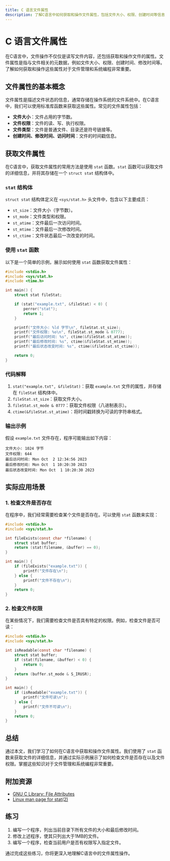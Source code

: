 ```yaml
---
title: C 语言文件属性
description: 了解C语言中如何获取和操作文件属性，包括文件大小、权限、创建时间等信息。本文适合初学者，包含代码示例和实际应用场景。
---
```


# C 语言文件属性

在C语言中，文件操作不仅仅是读写文件内容，还包括获取和操作文件的属性。文件属性是指与文件相关的元数据，例如文件大小、权限、创建时间、修改时间等。了解如何获取和操作这些属性对于文件管理和系统编程非常重要。

## 文件属性的基本概念

文件属性是描述文件状态的信息，通常存储在操作系统的文件系统中。在C语言中，我们可以使用标准库函数来获取这些属性。常见的文件属性包括：

- **文件大小**：文件占用的字节数。
- **文件权限**：文件的读、写、执行权限。
- **文件类型**：文件是普通文件、目录还是符号链接等。
- **创建时间、修改时间、访问时间**：文件的时间戳信息。

## 获取文件属性

在C语言中，获取文件属性的常用方法是使用 `stat` 函数。`stat` 函数可以获取文件的详细信息，并将其存储在一个 `struct stat` 结构体中。

### `stat` 结构体

`struct stat` 结构体定义在 `<sys/stat.h>` 头文件中，包含以下主要成员：

- `st_size`：文件大小（字节数）。
- `st_mode`：文件类型和权限。
- `st_atime`：文件最后一次访问时间。
- `st_mtime`：文件最后一次修改时间。
- `st_ctime`：文件状态最后一次改变的时间。

### 使用 `stat` 函数

以下是一个简单的示例，展示如何使用 `stat` 函数获取文件属性：

```c
#include <stdio.h>
#include <sys/stat.h>
#include <time.h>

int main() {
    struct stat fileStat;

    if (stat("example.txt", &fileStat) < 0) {
        perror("stat");
        return 1;
    }

    printf("文件大小: %ld 字节\n", fileStat.st_size);
    printf("文件权限: %o\n", fileStat.st_mode & 0777);
    printf("最后访问时间: %s", ctime(&fileStat.st_atime));
    printf("最后修改时间: %s", ctime(&fileStat.st_mtime));
    printf("最后状态改变时间: %s", ctime(&fileStat.st_ctime));

    return 0;
}
```

### 代码解释

1. `stat("example.txt", &fileStat)`：获取 `example.txt` 文件的属性，并存储在 `fileStat` 结构体中。
2. `fileStat.st_size`：获取文件大小。
3. `fileStat.st_mode & 0777`：获取文件权限（八进制表示）。
4. `ctime(&fileStat.st_atime)`：将时间戳转换为可读的字符串格式。

### 输出示例

假设 `example.txt` 文件存在，程序可能输出如下内容：

```
文件大小: 1024 字节
文件权限: 644
最后访问时间: Mon Oct  2 12:34:56 2023
最后修改时间: Mon Oct  1 10:20:30 2023
最后状态改变时间: Mon Oct  1 10:20:30 2023
```

## 实际应用场景

### 1. 检查文件是否存在

在程序中，我们经常需要检查某个文件是否存在。可以使用 `stat` 函数来实现：

```c
#include <stdio.h>
#include <sys/stat.h>

int fileExists(const char *filename) {
    struct stat buffer;
    return (stat(filename, &buffer) == 0);
}

int main() {
    if (fileExists("example.txt")) {
        printf("文件存在\n");
    } else {
        printf("文件不存在\n");
    }
    return 0;
}
```

### 2. 检查文件权限

在某些情况下，我们需要检查文件是否具有特定的权限。例如，检查文件是否可读：

```c
#include <stdio.h>
#include <sys/stat.h>

int isReadable(const char *filename) {
    struct stat buffer;
    if (stat(filename, &buffer) < 0) {
        return 0;
    }
    return (buffer.st_mode & S_IRUSR);
}

int main() {
    if (isReadable("example.txt")) {
        printf("文件可读\n");
    } else {
        printf("文件不可读\n");
    }
    return 0;
}
```

## 总结

通过本文，我们学习了如何在C语言中获取和操作文件属性。我们使用了 `stat` 函数来获取文件的详细信息，并通过实际示例展示了如何检查文件是否存在以及文件权限。掌握这些知识对于文件管理和系统编程非常重要。

## 附加资源

- [GNU C Library: File Attributes](https://www.gnu.org/software/libc/manual/html_node/File-Attributes.html)
- [Linux man page for stat(2)](https://man7.org/linux/man-pages/man2/stat.2.html)

## 练习

1. 编写一个程序，列出当前目录下所有文件的大小和最后修改时间。
2. 修改上述程序，使其只列出大于1MB的文件。
3. 编写一个程序，检查当前用户是否有权限写入指定文件。

通过完成这些练习，你将更深入地理解C语言中的文件属性操作。